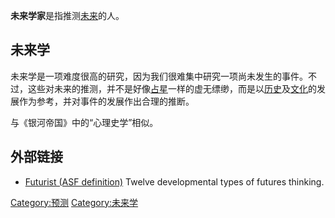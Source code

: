{{expand|time=2018-05-08T07:16:57+00:00}}
{{unreferenced|time=2018-05-08T07:16:57+00:00}}
'''未来学家'''是指推测[[未来|未来]]的人。

==未来学==
{{Main|未来学}}

未来学是一项难度很高的研究，因为我们很难集中研究一项尚未发生的事件。不过，这些对未来的推测，并不是好像[[占星|占星]]一样的虚无缥缈，而是以[[历史|历史]]及[[文化|文化]]的发展作为参考，并对事件的发展作出合理的推断。

与《银河帝国》中的“心理史学”相似。

==外部链接==
* [http://www.accelerationwatch.com/futuristdef.html Futurist (ASF definition)] {{Wayback|url=http://www.accelerationwatch.com/futuristdef.html |date=20090212122952 }} Twelve developmental types of futures thinking.

[[Category:预测|Category:预测]]
[[Category:未来学|Category:未来学]]